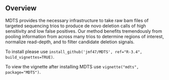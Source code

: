 ## Overview

MDTS provides the necessary infrastructure to take raw bam files of targeted sequencing trios to produce de novo deletion calls of high sensitivity and low false positives. Our method benefits tremendously from pooling information from across many trios to determine regions of interest, normalize read-depth, and to filter candidate deletion signals.

To install please use `install_github('jmf47/MDTS', ref="R-3.4", build_vignettes=TRUE)`.

To view the vignette after installing MDTS use `vignette("mdts", package="MDTS")`.
